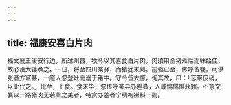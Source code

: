 ```yaml
---
---
---
```

title: 福康安喜白片肉
---



福文襄王康安行边，所过州县，牧令以其喜食白片肉，肉须用全猪煮烂而味始佳，故必设大镬煮之。一日，将至四川某驿，而猪犹未熟，前驱已至，传呼备餐。司供张者方窘甚，一庖人忽登灶而溺于镬中。守令皆大惊，询其故，曰：「忘带皮硝，以此代之。」比至，上食。食未毕，忽传呼某县办差者，人咸惴惴惧获罪。不意文襄以一路猪肉无若此之美者，特赏办差者宁绸袍褂料一副。